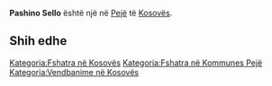 {{Fshat në 
 | Emri                = Pashino Sello
 | EmriAlt                = 
 | NAME_SHORT_FORM=      
 | NAME_GENERIC=      
 | NAME_SORT_NAME_RO=      PASHINOSELLO
 | FULL_NAME_RO = Pashino Sello
 | FULL_NAME_ND_RO=Pashino Sello
 | SORT_NAME_RG=PASHINOSELLO
 | FULL_NAME_RG=Pashino Sello
 | FULL_NAME_ND_RG=Pashino Sello
 | SRP_NAME_SHORT_FORM=      
 | SRP_NAME_GENERIC=      
 | SRP_NAME_SORT_NAME_RO=      
 | SRP_FULL_NAME_RO = 
 | SRP_FULL_NAME_ND_RO=
 | SRP_SORT_NAME_RG=
 | SRP_FULL_NAME_RG=
 | SRP_FULL_NAME_ND_RG=
 | Emri (Rasa dhanore) = 
 | Figura              = 
 | Shteti              = Kosovo
 | Komuna              = Pejë
 | Kodi postar         = 
 | Sipërfaqja          = 

 | Popullsia           = 

 | Regj. i popullsisë  = 
 | Dend. e popullsisë  = 
 | Faqja zyrtare       = 
 <!--- Koordinatat ----> 
 | Gjerësia            = 42.672778
 | Gjatësia            = 20.330278
 | Lartësia            = 
}}
'''Pashino Sello''' është një [[]] në [[Pejë]] të [[Kosovës]].

<!-- == Gjeografia == -->
<!-- == Historia == -->
<!-- == Demografia == -->
== Shih edhe ==
{{Komuna Pejë}}
{{Kosovo-Administrata-Cung}}

[[Kategoria:Fshatra në Kosovës]]
[[Kategoria:Fshatra në Kommunes Pejë]]
[[Kategoria:Vendbanime në Kosovës]]